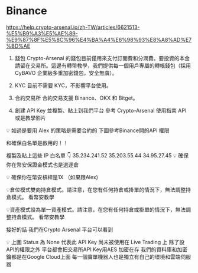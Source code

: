 # Binance

https://help.crypto-arsenal.io/zh-TW/articles/6621513-%E5%B9%A3%E5%AE%89-%E9%87%8F%E5%8C%96%E4%BA%A4%E6%98%93%E8%A8%AD%E7%BD%AE

1. 錢包 
Crypto-Arsenal 的錢包目前僅用來支付訂閱費和分潤費。要投資的本金請留在交易所。這邊有轉幣教學，我們提供每一個用戶專屬的轉帳錢包（採用 CyBAVO 企業級多重加密錢包，安全無虞）。



2. KYC
目前不需要 KYC，不影響平台使用。 



3. 合約交易所
合約交易支援 Binance、OKX 和 Bitget。 



4. 創建 API Key 並複製、貼上到我們平台
參考 Crypto-Arsenal 使用指南 API 或是教學影片

 

 

 

💡 如過是要用 Alex 的策略是需要合約的 下圖參考Binance開的API 權限 

 


和確保白名單是啟用的！！


複製及貼上這些 IP 白名單 👇
35.234.241.52 35.203.55.44 34.95.27.45
💡 確保你在幣安保證金模式也是選逐倉 

 


💡 確保你在幣安槓桿是1X （如果跟Alex) 


💡倉位模式雙向持倉模式。請注意，在您有任何持倉或掛單的情況下，無法調整持倉模式。 看幣安教學

 


 


💡資產模式設為單一資產模式。請注意，在您有任何持倉或掛單的情況下，無法調整持倉模式。 看幣安教學

 

接好的話 我們在Crypto Arsenal 平台可以看到

 


💡 上圖 Status 為 None 代表此 API Key 尚未被使用在 Live Trading 上
除了設API的權限之外 平台都會把交易所API Key用AES 加密在存 我們的資料庫和加密鑰都是在Google Cloud上面 每一個實單機器人也是獨立有自己的環境和雲端伺服器